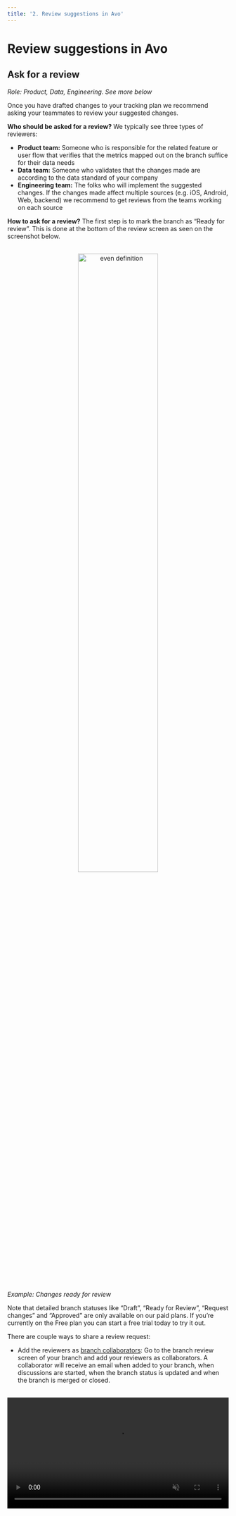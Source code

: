 ```yaml
---
title: '2. Review suggestions in Avo'
---
```




# Review suggestions in Avo

## Ask for a review

_Role: Product, Data, Engineering. See more below_

Once you have drafted changes to your tracking plan we recommend asking your teammates to review your suggested changes.

**Who should be asked for a review?**
We typically see three types of reviewers:

- **Product team:** Someone who is responsible for the related feature or user flow that verifies that the metrics mapped out on the branch suffice for their data needs
- **Data team:** Someone who validates that the changes made are according to the data standard of your company
- **Engineering team:** The folks who will implement the suggested changes. If the changes made affect multiple sources (e.g. iOS, Android, Web, backend) we recommend to get reviews from the teams working on each source

**How to ask for a review?**
The first step is to mark the branch as “Ready for review”. This is done at the bottom of the review screen as seen on the screenshot below.

<br />
<center>
  <img
    width="60%"
    src={'../images/workflow/2.review/ready-for-review.png'}
    alt="even definition"
  />
</center>

_Example: Changes ready for review_

<Callout type="info">Note that detailed branch statuses like “Draft”, “Ready for Review”, “Request changes” and “Approved” are only available on our paid plans. If you’re currently on the Free plan you can start a free trial today to try it out.</Callout>

There are couple ways to share a review request:

- Add the reviewers as [branch collaborators](https://www.avo.app/blog/introducing-branch-collaborators): Go to the branch review screen of your branch and add your reviewers as collaborators. A collaborator will receive an email when added to your branch, when discussions are started, when the branch status is updated and when the branch is merged or closed.

<br />
  <video
    controls
    loop
    muted
    width="100%"
    autoPlay
    src={'../images/workflow/2.review/add-collaborators.mp4'}
    alt="Add Collaborators"
  />

  _Example: Add reviewer as branch collaborators_

- Share a direct link to the branch with the reviewers: Go to the branch review screen and copy the browser URL.

<Callout type="info" emoji="💡">Follow the same process for requesting branch reviews on Avo as you would for other types of internal requests. For example if your team mostly works in Asana or Jira, create an Asana task or Jira ticket with a link to the branch review screen.</Callout>

We also recommend you set up the Slack workflow integration for your Avo workspace. The Slack workflow integration will post all branch updates and comments to a Slack channel of your choice.

<br />
<div className={styles.row}>
  <PageLink
    image='../../images/svg/dev.svg'
    title="Slack notifications"
    description="Learn how to enable Slack notifications in your Avo Workspace"
    callToAction={
      new CallToAction('/workspace/integrations#slack')
    }
  />
</div>

Additionally, with approval workflows you can configure how many approvals are required, and who can approve, before the branch can be merged.

<br />
<div className={styles.row}>
  <PageLink
    image='../../images/svg/analyticsmanager.svg'
    title="Approval workflows"
    description="Increase the quality of your tracking plan with protected main branch and branch approvals"
    callToAction={
      new CallToAction('/workspace/approval-workflows')
    }
  />
</div>

## Submit a review

The role of the reviewer(s) is to make sure that the suggested changes fit your data needs, are according to the existing standards and naming conventions, and are feasible for implementation.

The branch review screen in Avo summarizes the changes that have been suggested on the branch.

On the review screen, you can comment on every item that has been introduced or changed on your branch, ask questions and suggest changes.

<br />
<center>
  <img
    width="100%"
    src={'../images/workflow/2.review/add-comments.png'}
    alt="Adding comment"
  />
</center>

_Example: Adding comment to the changes_

To see more details about the items being changed you can click into each item on the review screen. You can add comments directly to each item. All comments made on the branch will show up on the review screen.

<br />
<video
  controls
  loop
  muted
  width="100%"
  autoPlay
  src={'../images/workflow/2.review/commenting-in-an-item.mp4'}
  alt="Commenting on a item"
/>

_Example: Adding comment directly to an item_

You can add a comment at the bottom of the review to discuss the overall branch, give thumbs up for approval, or request changes.

<br />
<center>
  <img
    width="100%"
    src={'../images/workflow/2.review/comment-whole-branch.png'}
    alt="Adding comment"
  />
</center>

_Example: Adding comment to the overall branch_

When you are done with the review, if your workspace has [approval workflows](/workspace/approval-workflows) enabled, you can change the branch status to “Request changes” or “Approve”.

## What’s next?
<br />
<div className={styles.row}>
  <PageLink
    image='../../images/svg/analyticsmanager.svg'
    title="3. Request implementation"
    description="Learn how to request implementation"
    callToAction={
      new CallToAction(
        '/workflow/request-implementation',
      )
    }
  />
</div>
